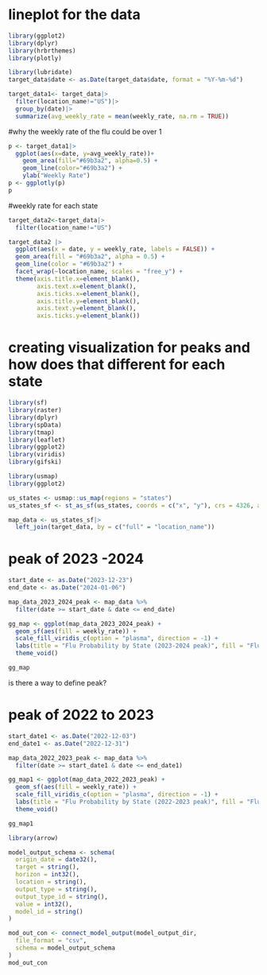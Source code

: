 # lineplot for the data

```r
library(ggplot2)
library(dplyr)
library(hrbrthemes)
library(plotly)
```

```r
library(lubridate)
target_data$date <- as.Date(target_data$date, format = "%Y-%m-%d")
```

```r
target_data1<- target_data|>
  filter(location_name!="US")|>
  group_by(date)|>
  summarize(avg_weekly_rate = mean(weekly_rate, na.rm = TRUE))
```

#why the weekly rate of the flu could be over 1
```r
p <- target_data1|>
  ggplot(aes(x=date, y=avg_weekly_rate))+
    geom_area(fill="#69b3a2", alpha=0.5) +
    geom_line(color="#69b3a2") +
    ylab("Weekly Rate")
p <- ggplotly(p)
p
```


#weekly rate for each state
```r
target_data2<-target_data|>
  filter(location_name!="US")
```

```r
target_data2 |>
  ggplot(aes(x = date, y = weekly_rate, labels = FALSE)) +
  geom_area(fill = "#69b3a2", alpha = 0.5) +
  geom_line(color = "#69b3a2") +
  facet_wrap(~location_name, scales = "free_y") +
  theme(axis.title.x=element_blank(),
        axis.text.x=element_blank(),
        axis.ticks.x=element_blank(),
        axis.title.y=element_blank(),
        axis.text.y=element_blank(),
        axis.ticks.y=element_blank())

```

# creating visualization for peaks and how does that different for each state
```r
library(sf)
library(raster)
library(dplyr)
library(spData)
library(tmap)   
library(leaflet) 
library(ggplot2)
library(viridis)
library(gifski)
```

```r
library(usmap)
library(ggplot2) 
```

```r
us_states <- usmap::us_map(regions = "states")
us_states_sf <- st_as_sf(us_states, coords = c("x", "y"), crs = 4326, agr = "constant")
```

```r
map_data <- us_states_sf|>
  left_join(target_data, by = c("full" = "location_name"))
```

# peak of 2023 -2024
```r
start_date <- as.Date("2023-12-23")
end_date <- as.Date("2024-01-06")
```

```r
map_data_2023_2024_peak <- map_data %>%
  filter(date >= start_date & date <= end_date)
```

```r
gg_map <- ggplot(map_data_2023_2024_peak) +
  geom_sf(aes(fill = weekly_rate)) +
  scale_fill_viridis_c(option = "plasma", direction = -1) +
  labs(title = "Flu Probability by State (2023-2024 peak)", fill = "Flu Probability") +
  theme_void()

gg_map
```

is there a way to define peak?

# peak of 2022 to 2023
```r
start_date1 <- as.Date("2022-12-03")
end_date1 <- as.Date("2022-12-31")
```

```r
map_data_2022_2023_peak <- map_data %>%
  filter(date >= start_date1 & date <= end_date1)
```

```r
gg_map1 <- ggplot(map_data_2022_2023_peak) +
  geom_sf(aes(fill = weekly_rate)) +
  scale_fill_viridis_c(option = "plasma", direction = -1) +
  labs(title = "Flu Probability by State (2022-2023 peak)", fill = "Flu Probability") +
  theme_void()

gg_map1
```

```r
library(arrow)
```

```r
model_output_schema <- schema(
  origin_date = date32(),
  target = string(),
  horizon = int32(),
  location = string(),
  output_type = string(),
  output_type_id = string(),
  value = int32(),
  model_id = string()
)
```

```r
mod_out_con <- connect_model_output(model_output_dir,
  file_format = "csv",
  schema = model_output_schema
)
mod_out_con
```

